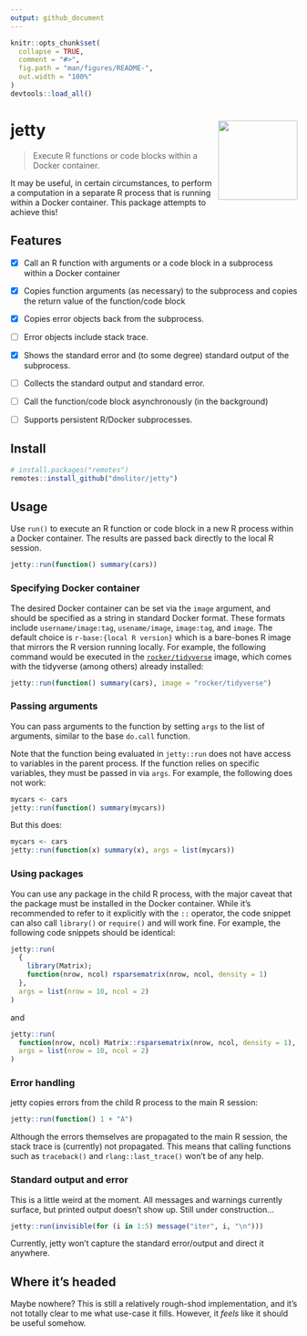 ```yaml
---
output: github_document
---
```


<!-- README.md is generated from README.Rmd. Please edit that file -->

```r
knitr::opts_chunk$set(
  collapse = TRUE,
  comment = "#>",
  fig.path = "man/figures/README-",
  out.width = "100%"
)
devtools::load_all()
```

# jetty <img src='man/figures/logo-no-bg.png' align="right" height="139"/>

<!-- badges: start -->
<!-- badges: end -->

> Execute R functions or code blocks within a Docker container.

It may be useful, in certain circumstances, to perform a computation in a 
separate R process that is running within a Docker container. This package
attempts to achieve this!

## Features

- [x] Call an R function with arguments or a code block in a subprocess 
within a Docker container

- [x] Copies function arguments (as necessary) to the subprocess and copies the 
return value of the function/code block

- [x] Copies error objects back from the subprocess.

- [ ] Error objects include stack trace.

- [x] Shows the standard error and (to some degree) standard output of the subprocess. 

- [ ] Collects the standard output and standard error.

- [ ] Call the function/code block asynchronously (in the background)

- [ ] Supports persistent R/Docker subprocesses.

## Install

```r
# install.packages("remotes")
remotes::install_github("dmolitor/jetty")
```

## Usage

Use `run()` to execute an R function or code block in a new R process within a
Docker container. The results are passed back directly to the local R session.

```r
jetty::run(function() summary(cars))
```

### Specifying Docker container

The desired Docker container can be set via the `image` argument, and should be
specified as a string in standard Docker format. These formats include
`username/image:tag`, `usename/image`, `image:tag`, and `image`. The default
choice is `r-base:{local R version}` which is a bare-bones R image that mirrors
the R version running locally. For example, the following command would be
executed in the
[`rocker/tidyverse`](https://rocker-project.org/images/versioned/rstudio.html)
image, which comes with the tidyverse (among others) already installed:

```r
jetty::run(function() summary(cars), image = "rocker/tidyverse")
```

### Passing arguments

You can pass arguments to the function by setting `args` to the list of
arguments, similar to the base `do.call` function.

Note that the function being evaluated in `jetty::run` does not have access to
variables in the parent process. If the function relies on specific variables,
they must be passed in via `args`. For example, the following does not work:

```r
mycars <- cars
jetty::run(function() summary(mycars))
```

But this does:

```r
mycars <- cars
jetty::run(function(x) summary(x), args = list(mycars))
```

### Using packages

You can use any package in the child R process, with the major caveat that the
package must be installed in the Docker container. While it's recommended to
refer to it explicitly with the `::` operator, the code snippet can also call
`library()` or `require()` and will work fine. For example, the following code
snippets should be identical:

```r
jetty::run(
  {
    library(Matrix);
    function(nrow, ncol) rsparsematrix(nrow, ncol, density = 1)
  },
  args = list(nrow = 10, ncol = 2)
)
```

and

```r
jetty::run(
  function(nrow, ncol) Matrix::rsparsematrix(nrow, ncol, density = 1),
  args = list(nrow = 10, ncol = 2)
)
```

### Error handling

jetty copies errors from the child R process to the main R session:

```r
jetty::run(function() 1 + "A")
```

Although the errors themselves are propagated to the main R session, the stack
trace is (currently) not propagated. This means that calling functions such as
`traceback()` and `rlang::last_trace()` won't be of any help.

### Standard output and error

This is a little weird at the moment. All messages and warnings currently
surface, but printed output doesn't show up. Still under construction...

```r
jetty::run(invisible(for (i in 1:5) message("iter", i, "\n")))
```

Currently, jetty won't capture the standard error/output and direct it
anywhere.

## Where it's headed

Maybe nowhere? This is still a relatively rough-shod implementation, and it's
not totally clear to me what use-case it fills. However, it _feels_ like it
should be useful somehow.
